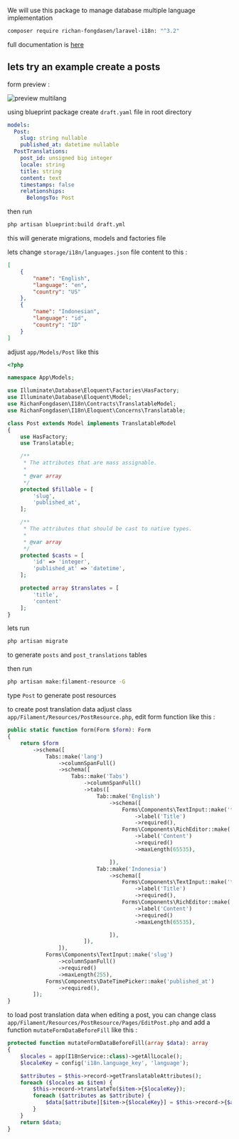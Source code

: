 We will use this package to manage database multiple language implementation

```bash
composer require richan-fongdasen/laravel-i18n: "^3.2"
```

full documentation is [here](https://laravel-i18n.richan.id/package-installation)

## lets try an example create a posts

form preview :

![preview multilang](./multilang_sc.png)

using blueprint package create `draft.yaml` file in root directory

```yaml
models:
  Post:
    slug: string nullable
    published_at: datetime nullable
  PostTranslations:
    post_id: unsigned big integer
    locale: string
    title: string
    content: text
    timestamps: false
    relationships:
      BelongsTo: Post
```

then run

```bash
php artisan blueprint:build draft.yml
```

this will generate migrations, models and factories file

lets change `storage/i18n/languages.json` file content to this :

```json
[
    {
        "name": "English",
        "language": "en",
        "country": "US"
    },
    {
        "name": "Indonesian",
        "language": "id",
        "country": "ID"
    }
]
```

adjust `app/Models/Post` like this

```php
<?php

namespace App\Models;

use Illuminate\Database\Eloquent\Factories\HasFactory;
use Illuminate\Database\Eloquent\Model;
use RichanFongdasen\I18n\Contracts\TranslatableModel;
use RichanFongdasen\I18n\Eloquent\Concerns\Translatable;

class Post extends Model implements TranslatableModel
{
    use HasFactory;
    use Translatable;

    /**
     * The attributes that are mass assignable.
     *
     * @var array
     */
    protected $fillable = [
        'slug',
        'published_at',
    ];

    /**
     * The attributes that should be cast to native types.
     *
     * @var array
     */
    protected $casts = [
        'id' => 'integer',
        'published_at' => 'datetime',
    ];

    protected array $translates = [
        'title',
        'content'
    ];
}
```

lets run

```bash
php artisan migrate
```

to generate `posts` and `post_translations` tables

then run

```bash
php artisan make:filament-resource -G
```

type `Post` to generate post resources

to create post translation data adjust class `app/Filament/Resources/PostResource.php`,
edit form function like this :

```php
public static function form(Form $form): Form
{
    return $form
        ->schema([
            Tabs::make('lang')
                ->columnSpanFull()
                ->schema([
                    Tabs::make('Tabs')
                        ->columnSpanFull()
                        ->tabs([
                            Tab::make('English')
                                ->schema([
                                    Forms\Components\TextInput::make('title.en')
                                        ->label('Title')
                                        ->required(),
                                    Forms\Components\RichEditor::make('content.en')
                                        ->label('Content')
                                        ->required()
                                        ->maxLength(65535),

                                ]),
                            Tab::make('Indonesia')
                                ->schema([
                                    Forms\Components\TextInput::make('title.id')
                                        ->label('Title')
                                        ->required(),
                                    Forms\Components\RichEditor::make('content.id')
                                        ->label('Content')
                                        ->required()
                                        ->maxLength(65535),

                                ]),
                        ]),
                ]),
            Forms\Components\TextInput::make('slug')
                ->columnSpanFull()
                ->required()
                ->maxLength(255),
            Forms\Components\DateTimePicker::make('published_at')
                ->required(),
        ]);
}
```

to load post translation data when editing a post, you can change
class `app/Filament/Resources/PostResource/Pages/EditPost.php` and add a function `mutateFormDataBeforeFill` like this :

```php
protected function mutateFormDataBeforeFill(array $data): array
{
    $locales = app(I18nService::class)->getAllLocale();
    $localeKey = config('i18n.language_key', 'language');

    $attributes = $this->record->getTranslatableAttributes();
    foreach ($locales as $item) {
        $this->record->translateTo($item->{$localeKey});
        foreach ($attributes as $attribute) {
            $data[$attribute][$item->{$localeKey}] = $this->record->{$attribute};
        }
    }
    return $data;
}
```
